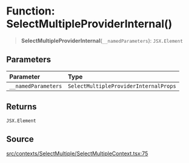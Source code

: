 # Function: SelectMultipleProviderInternal()

> **SelectMultipleProviderInternal**(`__namedParameters`): `JSX.Element`

## Parameters

| Parameter | Type |
| :------ | :------ |
| `__namedParameters` | `SelectMultipleProviderInternalProps` |

## Returns

`JSX.Element`

## Source

[src/contexts/SelectMultiple/SelectMultipleContext.tsx:75](https://github.com/gpbl/react-day-picker/blob/6515ed496/src/contexts/SelectMultiple/SelectMultipleContext.tsx#L75)
